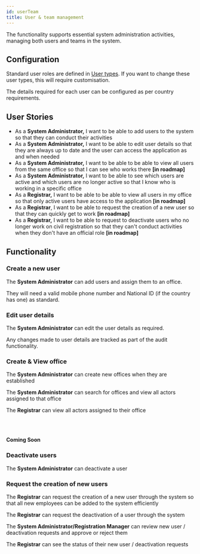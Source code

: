 ```yaml
---
id: userTeam
title: User & team management
---
```


The functionality supports essential system administration activities, managing both users and teams in the system.

## Configuration

Standard user roles are defined in [User types](../system_overview/user_types/overviewUserTypes). If you want to change these user types, this will require customisation.

The details required for each user can be configured as per country requirements.

## User Stories

- As a **System Administrator,** I want to be able to add users to the system so that they can conduct their activities
- As a **System Administrator,** I want to be able to edit user details so that they are always up to date and the user can access the application as and when needed
- As a **System Administrator,** I want to be able to be able to view all users from the same office so that I can see who works there **[in roadmap]**
- As a **System Administrator,** I want to be able to see which users are active and which users are no longer active so that I know who is working in a specific office
- As a **Registrar,** I want to be able to be able to view all users in my office so that only active users have access to the application **[in roadmap]**
- As a **Registrar**, I want to be able to request the creation of a new user so that they can quickly get to work **[in roadmap]**
- As a **Registrar,** I want to be able to request to deactivate users who no longer work on civil registration so that they can't conduct activities when they don't have an official role **[in roadmap]**

## Functionality

### Create a new user

The **System Administrator** can add users and assign them to an office.

They will need a valid mobile phone number and National ID (if the country has one) as standard.

### Edit user details

The **System Administrator** can edit the user details as required.

Any changes made to user details are tracked as part of the audit functionality.

### Create & View office

The **System Administrator** can create new offices when they are established

The **System Administrator** can search for offices and view all actors assigned to that office

The **Registrar** can view all actors assigned to their office

<br />
<br />

**Coming Soon**

### Deactivate users

The **System Administrator** can deactivate a user

### Request the creation of new users

The **Registrar** can request the creation of a new user through the system so that all new employees can be added to the system efficiently

The **Registrar** can request the deactivation of a user through the system

The **System Administrator/Registration Manager** can review new user / deactivation requests and approve or reject them

The **Registrar** can see the status of their new user / deactivation requests
